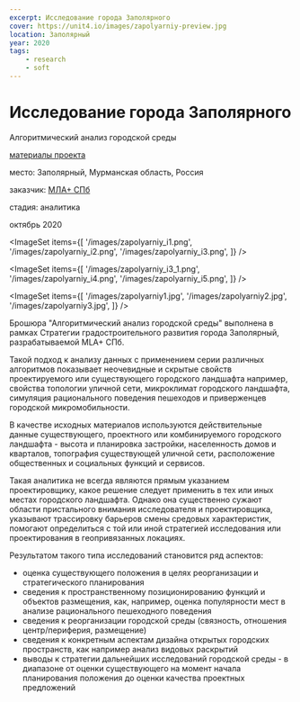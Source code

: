 ```yaml
---
excerpt: Исследование города Заполярного
cover: https://unit4.io/images/zapolyarniy-preview.jpg
location: Заполярный
year: 2020
tags:
    - research
    - soft
---
```


# Исследование города Заполярного

<Flex>
<div>

Алгоритмический анализ городской среды 

[материалы проекта](https://disk.yandex.ru/i/aWVpq9ugUYDFPA)
</div>

<div>
<p><BlackHighlight>место:</BlackHighlight> Заполярный, Мурманская область, Россия</p>

<p><BlackHighlight>заказчик:</BlackHighlight> <a href='https://www.mlaplus.com/'>МЛА+ СПб</a></p>

<p><BlackHighlight>стадия:</BlackHighlight> аналитика</p>

октябрь 2020
</div>
</Flex>

<ImageSet
    items={[
        '/images/zapolyarniy_i1.png',
        '/images/zapolyarniy_i2.png',
        '/images/zapolyarniy_i3.png',
    ]}
/>

<ImageSet
    items={[
        '/images/zapolyarniy_i3_1.png',
        '/images/zapolyarniy_i4.png',
        '/images/zapolyarniy_i5.png',
    ]}
/>

<ImageSet
    items={[
        '/images/zapolyarniy1.jpg',
        '/images/zapolyarniy2.jpg',
        '/images/zapolyarniy3.jpg',
    ]}
/>


Брошюра "Алгоритмический анализ городской среды" выполнена в рамках Стратегии градостроительного развития города Заполярный, разрабатываемой MLA+ СПб. 
 
Такой подход к анализу данных с применением серии различных алгоритмов показывает неочевидные и скрытые свойств проектируемого или существующего городского ландшафта например, свойства топологии уличной сети, микроклимат городского ландшафта, симуляция рационального поведения пешеходов и приверженцев городской микромобильности.
 
В качестве исходных материалов используются действительные данные существующего, проектного или комбинируемого городского ландшафта - высота и планировка застройки, населенность домов и кварталов, топография существующей уличной сети, расположение общественных и социальных функций и сервисов.
 
Такая аналитика не всегда являются прямым указанием проектировщику, какое решение
следует применить в тех или иных местах городского ландшафта. Однако она существенно сужают области пристального внимания исследователя и проектировщика, указывают трассировку барьеров смены средовых характеристик, помогают определиться с той или иной стратегией исследования или проектирования в геопривязанных локациях.
 
Результатом такого типа исследований становится ряд аспектов:
- оценка существующего положения в целях реорганизации и стратегического планирования
- сведения к пространственному позиционированию функций и объектов размещения, как, например, оценка популярности мест в анализе рационального пешеходного поведения
- сведения к реорганизации городской среды (связность, отношения центр/периферия,
размещение) 
- сведения к конкретным аспектам дизайна открытых городских пространств, как например анализ видовых раскрытий
- выводы к стратегии дальнейших исследований городской среды - в диапазоне от оценки существующего на момент начала планирования положения до оценки качества проектных предложений
